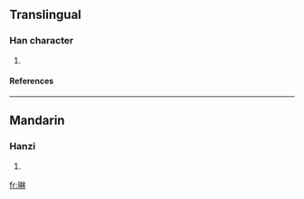==Translingual==
===Han character===
{{Han char|rn=72|rad=日|as=08|sn=12|four=|canj=日木木 (ADD)}}
# {{defn|Han|sort=日08}}
====References====
{{Han ref|kx=0497.250|dkj=14018|dj=0865.070|hdz=21517.040|uh=667D|ud=26237}}

----
==Mandarin==
===Hanzi===
{{cmn-hanzi|pin=[[lín]] (lin2)|wg=lin<sup>2</sup>}}
# {{defn|Mandarin}}

[[fr:晽]]